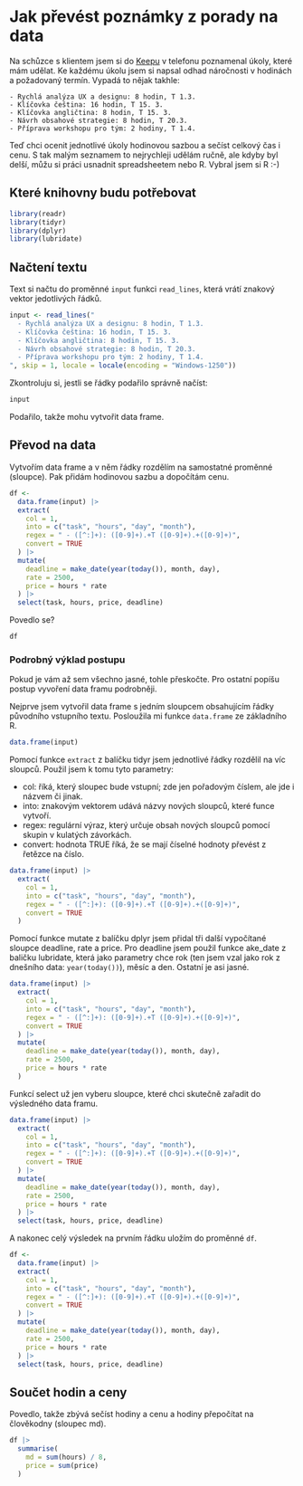 # Jak převést poznámky z porady na data

Na schůzce s klientem jsem si do [Keepu](https://keep.google.com/) v telefonu poznamenal úkoly, které mám udělat. Ke každému úkolu jsem si napsal odhad náročnosti v hodinách a požadovaný termín. Vypadá to nějak takhle:

```
- Rychlá analýza UX a designu: 8 hodin, T 1.3.
- Klíčovka čeština: 16 hodin, T 15. 3.
- Klíčovka angličtina: 8 hodin, T 15. 3.
- Návrh obsahové strategie: 8 hodin, T 20.3.
- Příprava workshopu pro tým: 2 hodiny, T 1.4.
```

Teď chci ocenit jednotlivé úkoly hodinovou sazbou a sečíst celkový čas i cenu. S tak malým seznamem to nejrychleji udělám ručně, ale kdyby byl delší, můžu si práci usnadnit spreadsheetem nebo R. Vybral jsem si R :-)

## Které knihovny budu potřebovat

```r
library(readr)
library(tidyr)
library(dplyr)
library(lubridate)
```


## Načtení textu

Text si načtu do proměnné `input` funkci `read_lines`, která vrátí znakový vektor jedotlivých řádků.

```r
input <- read_lines("
  - Rychlá analýza UX a designu: 8 hodin, T 1.3.
  - Klíčovka čeština: 16 hodin, T 15. 3.
  - Klíčovka angličtina: 8 hodin, T 15. 3.
  - Návrh obsahové strategie: 8 hodin, T 20.3.
  - Příprava workshopu pro tým: 2 hodiny, T 1.4.
", skip = 1, locale = locale(encoding = "Windows-1250"))
```

Zkontroluju si, jestli se řádky podařilo správně načíst:

```r
input
```

Podařilo, takže mohu vytvořit data frame.

## Převod na data

Vytvořím data frame a v něm řádky rozdělím na samostatné proměnné (sloupce). Pak přidám hodinovou sazbu a dopočítám cenu.

```r
df <- 
  data.frame(input) |>
  extract(
    col = 1,
    into = c("task", "hours", "day", "month"),
    regex = " - ([^:]+): ([0-9]+).+T ([0-9]+).+([0-9]+)",
    convert = TRUE
  ) |> 
  mutate(
    deadline = make_date(year(today()), month, day),
    rate = 2500,
    price = hours * rate
  ) |> 
  select(task, hours, price, deadline)
```

Povedlo se?

```r
df
```

### Podrobný výklad postupu

Pokud je vám až sem všechno jasné, tohle přeskočte. Pro ostatní popíšu postup vyvoření data framu podrobněji.

Nejprve jsem vytvořil data frame s jedním sloupcem obsahujícím řádky původního vstupního textu. Posloužila mi funkce `data.frame` ze základního R.

```r
data.frame(input)
```

Pomocí funkce `extract` z balíčku tidyr jsem jednotlivé řádky rozdělil na víc sloupců. Použil jsem k tomu tyto parametry:

- col: říká, který sloupec bude vstupní; zde jen pořadovým číslem, ale jde i názvem či jinak.
- into: znakovým vektorem udává názvy nových sloupců, které funce vytvoří.
- regex: regulární výraz, který určuje obsah nových sloupců pomocí skupin v kulatých závorkách.
- convert: hodnota TRUE říká, že se mají číselné hodnoty převést z řetězce na číslo.

```r
data.frame(input) |>
  extract(
    col = 1,
    into = c("task", "hours", "day", "month"),
    regex = " - ([^:]+): ([0-9]+).+T ([0-9]+).+([0-9]+)",
    convert = TRUE
  )
```

Pomocí funkce mutate z balíčku dplyr jsem přidal tři další vypočítané sloupce deadline, rate a price. Pro deadline jsem použil funkce ake_date z baličku lubridate, která jako parametry chce rok (ten jsem vzal jako rok z dnešního data: `year(today())`), měsíc a den. Ostatní je asi jasné.

```r
data.frame(input) |>
  extract(
    col = 1,
    into = c("task", "hours", "day", "month"),
    regex = " - ([^:]+): ([0-9]+).+T ([0-9]+).+([0-9]+)",
    convert = TRUE
  ) |> 
  mutate(
    deadline = make_date(year(today()), month, day),
    rate = 2500,
    price = hours * rate
  )
```

Funkcí select už jen vyberu sloupce, které chci skutečně zařadit do výsledného data framu.

```r
data.frame(input) |>
  extract(
    col = 1,
    into = c("task", "hours", "day", "month"),
    regex = " - ([^:]+): ([0-9]+).+T ([0-9]+).+([0-9]+)",
    convert = TRUE
  ) |> 
  mutate(
    deadline = make_date(year(today()), month, day),
    rate = 2500,
    price = hours * rate
  ) |> 
  select(task, hours, price, deadline)
```

A nakonec celý výsledek na prvním řádku uložím do proměnné `df`.

```r
df <- 
  data.frame(input) |>
  extract(
    col = 1,
    into = c("task", "hours", "day", "month"),
    regex = " - ([^:]+): ([0-9]+).+T ([0-9]+).+([0-9]+)",
    convert = TRUE
  ) |> 
  mutate(
    deadline = make_date(year(today()), month, day),
    rate = 2500,
    price = hours * rate
  ) |> 
  select(task, hours, price, deadline)
```


## Součet hodin a ceny

Povedlo, takže zbývá sečíst hodiny a cenu a hodiny přepočítat na člověkodny (sloupec md).

```r
df |> 
  summarise(
    md = sum(hours) / 8,
    price = sum(price)
  )
```


